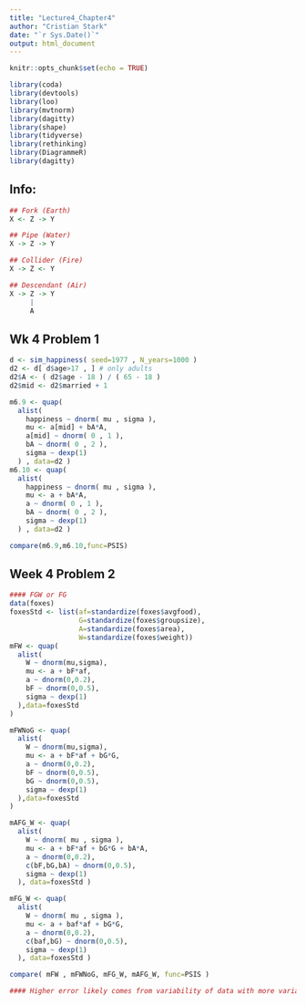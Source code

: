 ```yaml
---
title: "Lecture4_Chapter4"
author: "Cristian Stark"
date: "`r Sys.Date()`"
output: html_document
---
```


```r
knitr::opts_chunk$set(echo = TRUE)

library(coda)
library(devtools)
library(loo)
library(mvtnorm)
library(dagitty) 
library(shape)
library(tidyverse)
library(rethinking)
library(DiagrammeR)
library(dagitty)
```

## Info:
```r
## Fork (Earth)
X <- Z -> Y

## Pipe (Water)
X -> Z -> Y

## Collider (Fire)
X -> Z <- Y

## Descendant (Air)
X -> Z -> Y
     |
     A
``` 

## Wk 4 Problem 1
```r
d <- sim_happiness( seed=1977 , N_years=1000 )
d2 <- d[ d$age>17 , ] # only adults
d2$A <- ( d2$age - 18 ) / ( 65 - 18 )
d2$mid <- d2$married + 1

m6.9 <- quap(
  alist(
    happiness ~ dnorm( mu , sigma ),
    mu <- a[mid] + bA*A,
    a[mid] ~ dnorm( 0 , 1 ),
    bA ~ dnorm( 0 , 2 ),
    sigma ~ dexp(1)
  ) , data=d2 )
m6.10 <- quap(
  alist(
    happiness ~ dnorm( mu , sigma ),
    mu <- a + bA*A,
    a ~ dnorm( 0 , 1 ),
    bA ~ dnorm( 0 , 2 ),
    sigma ~ dexp(1)
  ) , data=d2 )

compare(m6.9,m6.10,func=PSIS)

```

## Week 4 Problem 2
```r
#### FGW or FG
data(foxes)
foxesStd <- list(af=standardize(foxes$avgfood),
                 G=standardize(foxes$groupsize),
                 A=standardize(foxes$area),
                 W=standardize(foxes$weight))
mFW <- quap(
  alist(
    W ~ dnorm(mu,sigma),
    mu <- a + bF*af,
    a ~ dnorm(0,0.2),
    bF ~ dnorm(0,0.5),
    sigma ~ dexp(1)
  ),data=foxesStd
)

mFWNoG <- quap(
  alist(
    W ~ dnorm(mu,sigma),
    mu <- a + bF*af + bG*G,
    a ~ dnorm(0,0.2),
    bF ~ dnorm(0,0.5),
    bG ~ dnorm(0,0.5),
    sigma ~ dexp(1)
  ),data=foxesStd
)

mAFG_W <- quap(
  alist(
    W ~ dnorm( mu , sigma ),
    mu <- a + bF*af + bG*G + bA*A,
    a ~ dnorm(0,0.2),
    c(bF,bG,bA) ~ dnorm(0,0.5),
    sigma ~ dexp(1)
  ), data=foxesStd )

mFG_W <- quap(
  alist(
    W ~ dnorm( mu , sigma ),
    mu <- a + baf*af + bG*G,
    a ~ dnorm(0,0.2),
    c(baf,bG) ~ dnorm(0,0.5),
    sigma ~ dexp(1)
  ), data=foxesStd )

compare( mFW , mFWNoG, mFG_W, mAFG_W, func=PSIS )

#### Higher error likely comes from variability of data with more variables in the model. Model changes a lot more each time

```
## 
```r

```

## 
```r


```